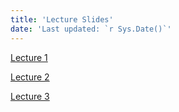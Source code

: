 ```yaml
---
title: 'Lecture Slides'
date: 'Last updated: `r Sys.Date()`'
---
```


[Lecture 1](../Lectures/lecture01/lecture01.html)

[Lecture 2](../Lectures/lecture02/lec02_slides.html)

[Lecture 3](../Lectures/lecture02/lec03_slides.html)